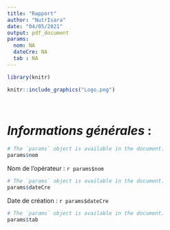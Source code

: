 ```yaml
---
title: "Rapport"
author: "NutrIsara"
date: "04/05/2021"
output: pdf_document
params:
  nom: NA
  dateCre: NA
  tab : NA
---
```

```r
library(knitr)
```

```r
knitr::include_graphics("Logo.png")
```
&nbsp;

# *Informations générales* :

```r
# The `params` object is available in the document.
params$nom
```
Nom de l'opérateur : `r params$nom`
```r
# The `params` object is available in the document.
params$dateCre
```
Date de création : `r params$dateCre`

```r
# The `params` object is available in the document.
params$tab
```